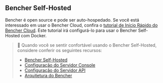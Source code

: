 ## Bencher Self-Hosted

Bencher é open source e pode ser auto-hospedado.
Se você está interessado em usar o Bencher Cloud, confira o [tutorial de Início Rápido do Bencher Cloud](/pt/docs/tutorial/quick-start/).
Este tutorial irá configurá-lo para usar o Bencher Self-Hosted com Docker.

> 🐰 Quando você se sentir confortável usando o Bencher Self-Hosted, considere conferir os seguintes recursos:
> - [Bencher Self-Hosted](/pt/docs/explanation/bencher-self-hosted/)
> - [Configuração do Servidor Console](/pt/docs/reference/console-config/)
> - [Configuração do Servidor API](/pt/docs/reference/server-config/)
> - [Arquitetura do Bencher](/pt/docs/reference/architecture/)